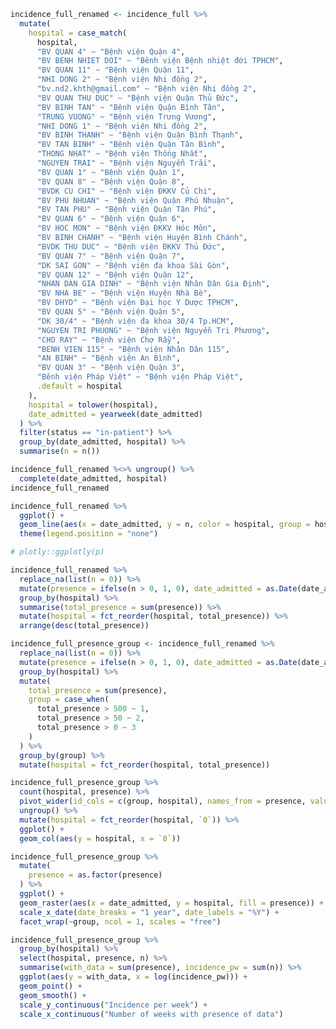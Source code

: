 ```r
incidence_full_renamed <- incidence_full %>%
  mutate(
    hospital = case_match(
      hospital,
      "BV QUAN 4" ~ "Bệnh viện Quận 4",
      "BV BENH NHIET DOI" ~ "Bênh viện Bệnh nhiệt đới TPHCM",
      "BV QUAN 11" ~ "Bệnh viện Quận 11",
      "NHI DONG 2" ~ "Bệnh viện Nhi đồng 2",
      "bv.nd2.khth@gmail.com" ~ "Bệnh viện Nhi đồng 2",
      "BV QUAN THU DUC" ~ "Bệnh viện Quận Thủ Đức",
      "BV BINH TAN" ~ "Bệnh viện Quận Bình Tân",
      "TRUNG VUONG" ~ "Bệnh viện Trưng Vương",
      "NHI DONG 1" ~ "Bệnh viện Nhi đồng 2",
      "BV BINH THANH" ~ "Bệnh viện Quận Bình Thạnh",
      "BV TAN BINH" ~ "Bệnh viện Quận Tân Bình",
      "THONG NHAT" ~ "Bệnh viện Thống Nhất",
      "NGUYEN TRAI" ~ "Bệnh viện Nguyễn Trãi",
      "BV QUAN 1" ~ "Bệnh viện Quận 1",
      "BV QUAN 8" ~ "Bệnh viện Quận 8",
      "BVDK CU CHI" ~ "Bệnh viện ĐKKV Củ Chi",
      "BV PHU NHUAN" ~ "Bệnh viện Quận Phú Nhuận",
      "BV TAN PHU" ~ "Bệnh viện Quận Tân Phú",
      "BV QUAN 6" ~ "Bệnh viện Quận 6",
      "BV HOC MON" ~ "Bệnh viện ĐKKV Hóc Môn",
      "BV BINH CHANH" ~ "Bệnh viện Huyện Bình Chánh",
      "BVDK THU DUC" ~ "Bệnh viện ĐKKV Thủ Đức",
      "BV QUAN 7" ~ "Bệnh viện Quận 7",
      "DK SAI GON" ~ "Bệnh viện đa khoa Sài Gòn",
      "BV QUAN 12" ~ "Bệnh viện Quận 12",
      "NHAN DAN GIA DINH" ~ "Bệnh viện Nhân Dân Gia Định",
      "BV NHA BE" ~ "Bệnh viện Huyện Nhà Bè",
      "BV DHYD" ~ "Bệnh viện Đại học Y Dược TPHCM",
      "BV QUAN 5" ~ "Bệnh viện Quận 5",
      "DK 30/4" ~ "Bệnh viện đa khoa 30/4 Tp.HCM",
      "NGUYEN TRI PHUONG" ~ "Bệnh viện Nguyễn Tri Phương",
      "CHO RAY" ~ "Bệnh viện Chợ Rẫy",
      "BENH VIEN 115" ~ "Bệnh viện Nhân Dân 115",
      "AN BINH" ~ "Bệnh viện An Bình",
      "BV QUAN 3" ~ "Bệnh viện Quận 3",
      "Bênh viện Pháp Việt" ~ "Bệnh viện Pháp Việt",
      .default = hospital
    ),
    hospital = tolower(hospital),
    date_admitted = yearweek(date_admitted)
  ) %>%
  filter(status == "in-patient") %>%
  group_by(date_admitted, hospital) %>%
  summarise(n = n())

incidence_full_renamed %<>% ungroup() %>%
  complete(date_admitted, hospital)
incidence_full_renamed
```


```r
incidence_full_renamed %>%
  ggplot() +
  geom_line(aes(x = date_admitted, y = n, color = hospital, group = hospital)) +
  theme(legend.position = "none")

# plotly::ggplotly(p)
```

```r
incidence_full_renamed %>%
  replace_na(list(n = 0)) %>%
  mutate(presence = ifelse(n > 0, 1, 0), date_admitted = as.Date(date_admitted)) %>%
  group_by(hospital) %>%
  summarise(total_presence = sum(presence)) %>%
  mutate(hospital = fct_reorder(hospital, total_presence)) %>%
  arrange(desc(total_presence))
```


```r
incidence_full_presence_group <- incidence_full_renamed %>%
  replace_na(list(n = 0)) %>%
  mutate(presence = ifelse(n > 0, 1, 0), date_admitted = as.Date(date_admitted)) %>%
  group_by(hospital) %>%
  mutate(
    total_presence = sum(presence),
    group = case_when(
      total_presence > 500 ~ 1,
      total_presence > 50 ~ 2,
      total_presence > 0 ~ 3
    )
  ) %>%
  group_by(group) %>%
  mutate(hospital = fct_reorder(hospital, total_presence))
```

```r
incidence_full_presence_group %>%
  count(hospital, presence) %>%
  pivot_wider(id_cols = c(group, hospital), names_from = presence, values_from = n) %>%
  ungroup() %>%
  mutate(hospital = fct_reorder(hospital, `0`)) %>%
  ggplot() +
  geom_col(aes(y = hospital, x = `0`))
```


```r
incidence_full_presence_group %>%
  mutate(
    presence = as.factor(presence)
  ) %>%
  ggplot() +
  geom_raster(aes(x = date_admitted, y = hospital, fill = presence)) +
  scale_x_date(date_breaks = "1 year", date_labels = "%Y") +
  facet_wrap(~group, ncol = 1, scales = "free")
```


```r
incidence_full_presence_group %>%
  group_by(hospital) %>%
  select(hospital, presence, n) %>%
  summarise(with_data = sum(presence), incidence_pw = sum(n)) %>%
  ggplot(aes(y = with_data, x = log(incidence_pw))) +
  geom_point() +
  geom_smooth() +
  scale_y_continuous("Incidence per week") +
  scale_x_continuous("Number of weeks with presence of data")
```
